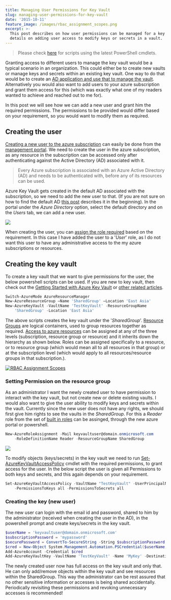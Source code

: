 ```yaml
---
title: Managing User Permissions for Key Vault
slug: managing-user-permissions-for-key-vault
date: '2015-10-11'
feature_image: /images/rbac_assignment_scopes.png
excerpt: >-
  This post describes on how user permissions can be managed for a key vault. It
  details on adding user access to modify keys or secrets in a vault.
---
```

> Please check [here](/blog/how-the-deprecation-of-switch-azuremode-affects-azure-key-vault/) for scripts using the latest PowerShell cmdlets.

Granting access to different users to manage the key vault would be a typical scenario in an organization. This could either be to create new vaults or manage keys and secrets within an existing key vault. One way to do that would be to create an [AD application and use that to manage the vault](/blog/authenticating-a-client-application-with-azure-key-vault/). Alternatively you would also want to add users to your azure subscription and grant them access for this (which was exactly what one of my readers wanted to achieve and reached out to me for).

In this post we will see how we can add a new user and grant him the required permissions. The permissions to be provided would differ based on your requirement, so you would want to modify them as required.

## Creating the user

[Creating a new user to the azure subscription](https://azure.microsoft.com/en-us/documentation/articles/active-directory-create-users/) can easily be done from the [management portal](https://manage.windowsazure.com). We need to create the user in the azure subscription, as any resource in the subscription can be accessed only after authenticating against the Active Directory (AD) associated with it.

> Every Azure subscription is associated with an Azure Active Directory (AD) and needs to be authenticated with, before any of its resources can be used.

Azure Key Vault gets created in the default AD associated with the subscription, so we need to add the new user to that. (If you are not sure on how to find the default AD [this post](/blog/authenticating-a-client-application-with-azure-key-vault/) describes it in the beginning). In the portal under the _Azure Directory_ option, select the default directory and on the _Users_ tab, we can add a new user.

![](/images/ad_add_user.png)

When creating the user, you can [assign the role required](https://azure.microsoft.com/en-us/documentation/articles/active-directory-assign-admin-roles/) based on the requirement. In this case I have added the user to a '_User_' role, as I do not want this user to have any administrative access to the my azure subscriptions or resources.

## Creating the key vault

To create a key vault that we want to give permissions for the user, the below powershell scripts can be used. If you are new to key vault, then check out the [Getting Started with Azure Key Vault](/blog/getting-started-with-azure-key-vault/) or [other related articles](/tag/azure-key-vault/).

```powershell
Switch-AzureMode AzureResourceManager
New-AzureResourceGroup –Name 'SharedGroup' –Location 'East Asia'
New-AzureKeyVault -VaultName 'TestKeyVault' -ResourceGroupName
	'SharedGroup' -Location 'East Asia'

```

The above scripts creates the key vault under the '_SharedGroup_'. [Resource Groups](https://azure.microsoft.com/en-us/documentation/articles/resource-group-overview/#resource-groups) are logical containers, used to group resources together as required. [Access to azure resources](https://azure.microsoft.com/en-us/documentation/articles/role-based-access-control-configure/) can be assigned at any of the three levels (subscription, resource group or resource) and it inherits down the hierarchy as shown below. Roles can be assigned specifically to a resource, or to resource group (which would mean all to all resources in that group) or at the subscription level (which would apply to all resources/resource groups in that subscription.).

[![RBAC Assignment Scopes](/images/rbac_assignment_scopes.png)](https://acomdpsstorage.blob.core.windows.net/dpsmedia-prod/azure.microsoft.com/en-us/documentation/articles/role-based-access-control-configure/20151006095042/rbacassignmentscopes.png)

### Setting Permission on the resource group

As an administrator I want the newly created user to have permission to interact with the key vault, but not create new or delete existing vaults. I would also want to give the user ability to modify keys and secrets within the vault. Currently since the new user does not have any rights, we should first give him rights to see the vaults in the _SharedGroup_. For this a _Reader_ role from the set of [built in roles](https://azure.microsoft.com/en-us/documentation/articles/role-based-access-control-configure/#built-in-roles) can be assinged, through the new azure portal or powershell.

```powershell
New-AzureRoleAssignment -Mail keyvaultuser@domain.onmicrosoft.com
	-RoleDefinitionName Reader -ResourceGroupName SharedGroup

```
![](/images/resource_group_permission.png)

To modify objects (keys/secrets) in the key vault we need to run [Set-AzureKeyVaultAccessPolicy](https://msdn.microsoft.com/en-us/library/dn903607.aspx) cmdlet with the required permissions, to grant access for the user. In the below script the user is given all Permissions to both keys and secrets, and this again depends on your requirement.

```powershell
Set-AzureKeyVaultAccessPolicy -VaultName "TestKeyVault" -UserPrincipalName "keyvaultuser@domain.onmicrosoft.com"
	-PermissionsToKeys all -PermissionsToSecrets all

```

### Creating the key (new user)

The new user can login with the email id and password, shared to him by the administrator (received when creating the user in the AD), in the powershell prompt and create keys/secrets in the key vault.

```powershell
$userName = 'keyvaultuser@domain.onmicrosoft.com'
$subscriptionPassword = 'mypassword'
$securePassword = ConvertTo-SecureString -String $subscriptionPassword -AsPlainText -Force
$cred = New-Object System.Management.Automation.PSCredential($userName, $securePassword)
Add-AzureAccount -Credential $cred
Add-AzureKeyVaultKey -VaultName 'TestKeyVault' -Name 'MyKey' -Destination 'Software'

```

The newly created user now has full access on the key vault and only that. He can only add/remove objects within the key vault and see resources within the SharedGroup. This way the administrator can be rest assured that no other sensitive information or accesses is being shared accidentally. Periodically revisiting these permissions and revoking unnecessary accesses is recommended!
